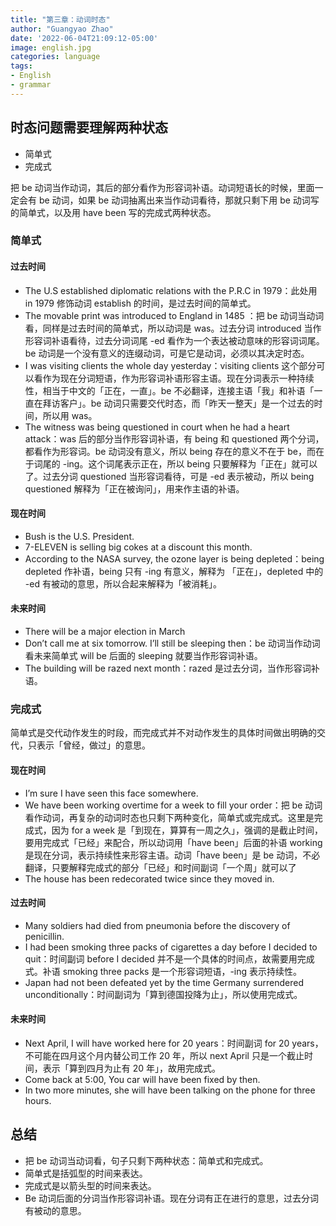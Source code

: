 ```yaml
---
title: "第三章：动词时态"
author: "Guangyao Zhao"
date: '2022-06-04T21:09:12-05:00'
image: english.jpg
categories: language
tags:
- English
- grammar
---
```


## 时态问题需要理解两种状态

- 简单式
- 完成式

把 be 动词当作动词，其后的部分看作为形容词补语。动词短语长的时候，里面一定会有 be 动词，如果 be 动词抽离出来当作动词看待，那就只剩下用 be 动词写的简单式，以及用 have been 写的完成式两种状态。


### 简单式

#### 过去时间

- The U.S established diplomatic relations with the P.R.C in 1979：此处用 in 1979 修饰动词 establish 的时间，是过去时间的简单式。
- The movable print was introduced to England in 1485 ：把 be 动词当动词看，同样是过去时间的简单式，所以动词是 was。过去分词 introduced 当作形容词补语看待，过去分词词尾 -ed 看作为一个表达被动意味的形容词词尾。be 动词是一个没有意义的连缀动词，可是它是动词，必须以其决定时态。
- I was visiting clients the whole day yesterday：visiting clients 这个部分可以看作为现在分词短语，作为形容词补语形容主语。现在分词表示一种持续性，相当于中文的「正在，一直」。be 不必翻译，连接主语「我」和补语「一直在拜访客户」。be 动词只需要交代时态，而「昨天一整天」是一个过去的时间，所以用 was。
- The witness was being questioned in court when he had a heart attack：was 后的部分当作形容词补语，有 being 和 questioned 两个分词，都看作为形容词。be 动词没有意义，所以 being 存在的意义不在于 be，而在于词尾的 -ing。这个词尾表示正在，所以 being 只要解释为「正在」就可以了。过去分词 questioned 当形容词看待，可是 -ed 表示被动，所以 being questioned 解释为「正在被询问」，用来作主语的补语。


#### 现在时间

- Bush is the U.S. President.
- 7-ELEVEN is selling big cokes at a discount this month.
- According to the NASA survey, the ozone layer is being depleted：being depleted 作补语，being 只有 -ing 有意义，解释为 「正在」，depleted 中的 -ed 有被动的意思，所以合起来解释为「被消耗」。


#### 未来时间

- There will be a major election in March
- Don’t call me at six tomorrow. I’ll still be sleeping then：be 动词当作动词看未来简单式 will be 后面的 sleeping 就要当作形容词补语。
- The building will be razed next month：razed 是过去分词，当作形容词补语。


### 完成式

简单式是交代动作发生的时段，而完成式并不对动作发生的具体时间做出明确的交代，只表示「曾经，做过」的意思。

#### 现在时间

- I’m sure I have seen this face somewhere.
- We have been working overtime for a week to fill your order：把 be 动词看作动词，再复杂的动词时态也只剩下两种变化，简单式或完成式。这里是完成式，因为 for a week 是「到现在，算算有一周之久」，强调的是截止时间，要用完成式「已经」来配合，所以动词用「have been」后面的补语 working 是现在分词，表示持续性来形容主语。动词「have been」是 be 动词，不必翻译，只要解释完成式的部分「已经」和时间副词「一个周」就可以了
- The house has been redecorated twice since they moved in.


#### 过去时间

- Many soldiers had died from pneumonia before the discovery of penicillin.
- I had been smoking three packs of cigarettes a day before I decided to quit：时间副词 before I decided 并不是一个具体的时间点，故需要用完成式。补语 smoking three packs 是一个形容词短语，-ing 表示持续性。
- Japan had not been defeated yet by the time Germany surrendered unconditionally：时间副词为「算到德国投降为止」，所以使用完成式。


#### 未来时间

- Next April, I will have worked here for 20 years：时间副词 for 20 years，不可能在四月这个月内替公司工作 20 年，所以 next April 只是一个截止时间，表示「算到四月为止有 20 年」，故用完成式。
- Come back at 5:00, You car will have been fixed by then.
- In two more minutes, she will have been talking on the phone for three hours.


## 总结

- 把 be 动词当动词看，句子只剩下两种状态：简单式和完成式。
- 简单式是括弧型的时间来表达。
- 完成式是以箭头型的时间来表达。
- Be 动词后面的分词当作形容词补语。现在分词有正在进行的意思，过去分词有被动的意思。
